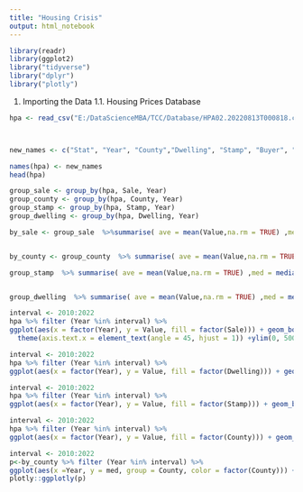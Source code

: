 ```yaml
---
title: "Housing Crisis"
output: html_notebook
---
```

```r
library(readr)
library(ggplot2)
library("tidyverse")
library("dplyr")
library("plotly")
```

1. Importing the Data
1.1. Housing Prices Database
```r
hpa <- read_csv("E:/DataScienceMBA/TCC/Database/HPA02.20220813T000818.csv", show_col_types = FALSE)



new_names <- c("Stat", "Year", "County","Dwelling", "Stamp", "Buyer", "Sale", "Unit", "Value")

names(hpa) <- new_names
head(hpa)

group_sale <- group_by(hpa, Sale, Year)
group_county <- group_by(hpa, County, Year)
group_stamp <- group_by(hpa, Stamp, Year)
group_dwelling <- group_by(hpa, Dwelling, Year)

by_sale <- group_sale  %>%summarise( ave = mean(Value,na.rm = TRUE) ,med = median(Value,na.rm = TRUE), max = max(Value,na.rm = TRUE), min = min(Value,na.rm = TRUE))


by_county <- group_county  %>% summarise( ave = mean(Value,na.rm = TRUE) ,med = median(Value,na.rm = TRUE), max = max(Value,na.rm = TRUE), min = min(Value,na.rm = TRUE))

group_stamp  %>% summarise( ave = mean(Value,na.rm = TRUE) ,med = median(Value,na.rm = TRUE), max = max(Value,na.rm = TRUE), min = min(Value,na.rm = TRUE))


group_dwelling  %>% summarise( ave = mean(Value,na.rm = TRUE) ,med = median(Value,na.rm = TRUE), max = max(Value,na.rm = TRUE), min = min(Value,na.rm = TRUE))

```

```r

interval <- 2010:2022
hpa %>% filter (Year %in% interval) %>% 
ggplot(aes(x = factor(Year), y = Value, fill = factor(Sale))) + geom_boxplot(outlier.shape=NA) + facet_wrap(~Sale, nrow = 10) + xlab("Year")+
  theme(axis.text.x = element_text(angle = 45, hjust = 1)) +ylim(0, 500000)
```
```r

interval <- 2010:2022
hpa %>% filter (Year %in% interval) %>% 
ggplot(aes(x = factor(Year), y = Value, fill = factor(Dwelling))) + geom_boxplot(outlier.shape=NA) + facet_wrap(~Dwelling, nrow = 10) + theme(axis.text.x = element_text(angle = 45, hjust = 1)) +ylim(0, 500000)
```
```r

interval <- 2010:2022
hpa %>% filter (Year %in% interval) %>% 
ggplot(aes(x = factor(Year), y = Value, fill = factor(Stamp))) + geom_boxplot(outlier.shape=NA) + facet_wrap(~Stamp, nrow = 10) + theme(axis.text.x = element_text(angle = 45, hjust = 1)) +ylim(0, 500000)
```


```r

interval <- 2010:2022
hpa %>% filter (Year %in% interval) %>% 
ggplot(aes(x = factor(Year), y = Value, fill = factor(County))) + geom_boxplot(outlier.shape=NA) + facet_wrap(~County) +ylim(0, 500000)
```

```r

interval <- 2010:2022
p<-by_county %>% filter (Year %in% interval) %>% 
ggplot(aes(x =Year, y = med, group = County, color = factor(County))) + geom_line()  +ylim(0, 500000) + ylab("Median of House Values")
plotly::ggplotly(p)

```

